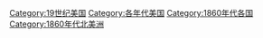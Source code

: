 {{DecadeCategoryNav|decade=1860|topic=美国}}

[[Category:19世纪美国|Category:19世纪美国]]
[[Category:各年代美国|Category:各年代美国]]
[[Category:1860年代各国|Category:1860年代各国]]
[[Category:1860年代北美洲|Category:1860年代北美洲]]